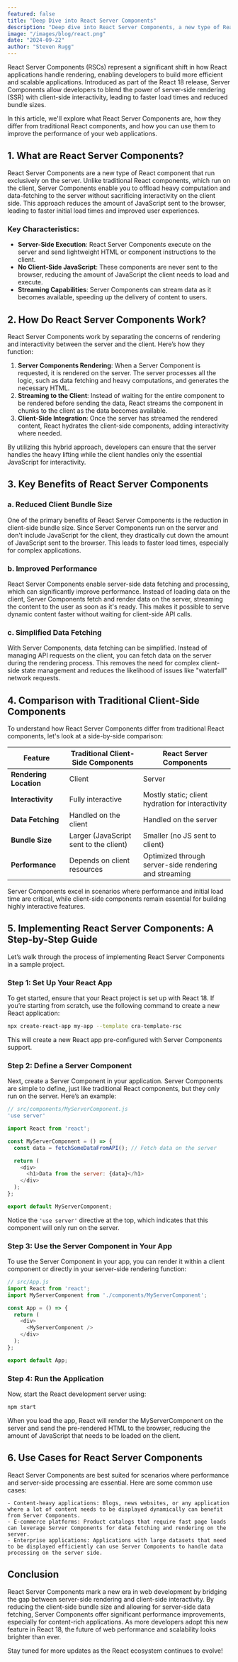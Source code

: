 ```yaml
---
featured: false
title: "Deep Dive into React Server Components"
description: "Deep dive into React Server Components, a new type of React component that runs exclusively on the server, enabling developers to build more efficient and scalable applications."
image: "/images/blog/react.png"
date: "2024-09-22"
author: "Steven Rugg"
---
```


React Server Components (RSCs) represent a significant shift in how React applications handle rendering, enabling developers to build more efficient and scalable applications. Introduced as part of the React 18 release, Server Components allow developers to blend the power of server-side rendering (SSR) with client-side interactivity, leading to faster load times and reduced bundle sizes.

In this article, we'll explore what React Server Components are, how they differ from traditional React components, and how you can use them to improve the performance of your web applications.

## 1. What are React Server Components?

React Server Components are a new type of React component that run exclusively on the server. Unlike traditional React components, which run on the client, Server Components enable you to offload heavy computation and data-fetching to the server without sacrificing interactivity on the client side. This approach reduces the amount of JavaScript sent to the browser, leading to faster initial load times and improved user experiences.

### Key Characteristics:
- **Server-Side Execution**: React Server Components execute on the server and send lightweight HTML or component instructions to the client.
- **No Client-Side JavaScript**: These components are never sent to the browser, reducing the amount of JavaScript the client needs to load and execute.
- **Streaming Capabilities**: Server Components can stream data as it becomes available, speeding up the delivery of content to users.

## 2. How Do React Server Components Work?

React Server Components work by separating the concerns of rendering and interactivity between the server and the client. Here’s how they function:

1. **Server Components Rendering**: When a Server Component is requested, it is rendered on the server. The server processes all the logic, such as data fetching and heavy computations, and generates the necessary HTML.
2. **Streaming to the Client**: Instead of waiting for the entire component to be rendered before sending the data, React streams the component in chunks to the client as the data becomes available.
3. **Client-Side Integration**: Once the server has streamed the rendered content, React hydrates the client-side components, adding interactivity where needed.

By utilizing this hybrid approach, developers can ensure that the server handles the heavy lifting while the client handles only the essential JavaScript for interactivity.

## 3. Key Benefits of React Server Components

### a. **Reduced Client Bundle Size**

One of the primary benefits of React Server Components is the reduction in client-side bundle size. Since Server Components run on the server and don't include JavaScript for the client, they drastically cut down the amount of JavaScript sent to the browser. This leads to faster load times, especially for complex applications.

### b. **Improved Performance**

React Server Components enable server-side data fetching and processing, which can significantly improve performance. Instead of loading data on the client, Server Components fetch and render data on the server, streaming the content to the user as soon as it's ready. This makes it possible to serve dynamic content faster without waiting for client-side API calls.

### c. **Simplified Data Fetching**

With Server Components, data fetching can be simplified. Instead of managing API requests on the client, you can fetch data on the server during the rendering process. This removes the need for complex client-side state management and reduces the likelihood of issues like "waterfall" network requests.

## 4. Comparison with Traditional Client-Side Components

To understand how React Server Components differ from traditional React components, let's look at a side-by-side comparison:

| **Feature**           | **Traditional Client-Side Components** | **React Server Components**  |
|-----------------------|---------------------------------------|------------------------------|
| **Rendering Location** | Client                                | Server                       |
| **Interactivity**      | Fully interactive                     | Mostly static; client hydration for interactivity |
| **Data Fetching**      | Handled on the client                 | Handled on the server         |
| **Bundle Size**        | Larger (JavaScript sent to the client)| Smaller (no JS sent to client)|
| **Performance**        | Depends on client resources           | Optimized through server-side rendering and streaming |

Server Components excel in scenarios where performance and initial load time are critical, while client-side components remain essential for building highly interactive features.

## 5. Implementing React Server Components: A Step-by-Step Guide

Let’s walk through the process of implementing React Server Components in a sample project.

### Step 1: Set Up Your React App

To get started, ensure that your React project is set up with React 18. If you’re starting from scratch, use the following command to create a new React application:

```bash
npx create-react-app my-app --template cra-template-rsc
```

This will create a new React app pre-configured with Server Components support.
### Step 2: Define a Server Component

Next, create a Server Component in your application. Server Components are simple to define, just like traditional React components, but they only run on the server. Here’s an example:

```js
// src/components/MyServerComponent.js
'use server'

import React from 'react';

const MyServerComponent = () => {
  const data = fetchSomeDataFromAPI(); // Fetch data on the server

  return (
    <div>
      <h1>Data from the server: {data}</h1>
    </div>
  );
};

export default MyServerComponent;
```

Notice the `'use server'` directive at the top, which indicates that this component will only run on the server.
### Step 3: Use the Server Component in Your App

To use the Server Component in your app, you can render it within a client component or directly in your server-side rendering function:

```js
// src/App.js
import React from 'react';
import MyServerComponent from './components/MyServerComponent';

const App = () => {
  return (
    <div>
      <MyServerComponent />
    </div>
  );
};

export default App;
```
### Step 4: Run the Application

Now, start the React development server using:

```bash
npm start
```
When you load the app, React will render the MyServerComponent on the server and send the pre-rendered HTML to the browser, reducing the amount of JavaScript that needs to be loaded on the client.
## 6. Use Cases for React Server Components

React Server Components are best suited for scenarios where performance and server-side processing are essential. Here are some common use cases:

    - Content-heavy applications: Blogs, news websites, or any application where a lot of content needs to be displayed dynamically can benefit from Server Components.
    - E-commerce platforms: Product catalogs that require fast page loads can leverage Server Components for data fetching and rendering on the server.
    - Enterprise applications: Applications with large datasets that need to be displayed efficiently can use Server Components to handle data processing on the server side.

## Conclusion

React Server Components mark a new era in web development by bridging the gap between server-side rendering and client-side interactivity. By reducing the client-side bundle size and allowing for server-side data fetching, Server Components offer significant performance improvements, especially for content-rich applications. As more developers adopt this new feature in React 18, the future of web performance and scalability looks brighter than ever.

Stay tuned for more updates as the React ecosystem continues to evolve!
